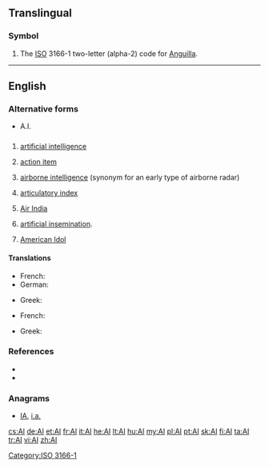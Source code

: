 {{also|Appendix:Variations of "ai"}}
==Translingual==

===Symbol===
{{head|mul|symbol}}

# The [[ISO]] 3166-1 two-letter (alpha-2) code for [[Anguilla]].

[[Category:ISO 3166-1]]

----

==English==

===Alternative forms===
* A.I.<!--for all?-->

==={{initialism-old|en}}===
{{en-initialism}}

# {{context|computing theory|lang=en}} [[artificial intelligence]]
# {{context|management|lang=en}} [[action item]]
# {{context|British airforce|lang=en}} [[airborne intelligence]] (synonym for an early type of airborne radar)
# {{context|phonetics|lang=en}} [[articulatory index]]
# [[w:Air India|Air India]]
# {{context|agriculture|lang=en}} [[artificial insemination]].
# [[w:American Idol|American Idol]]

====Translations====
{{trans-top|artificial intelligence}}
* French: {{t+|fr|IA|f}}
* German: {{t+|de|KI|f}}
{{trans-mid}}
* Greek: {{t-|el|ΤΝ|f|tr=TN}}
{{trans-bottom}}

{{trans-top|artificial insemination}}
* French: {{t+|fr|IA|f}}
{{trans-mid}}
* Greek: {{t-|el|τεχνητή γονιμοποίηση|f|tr=technití gonimoíisi}}
{{trans-bottom}}

===References===
* {{R:Dictionary.com|AI}}
* {{R:American Heritage 2000|AI}}

===Anagrams===
* [[IA#English|IA]], [[i.a.#English|i.a.]]

[[cs:AI]]
[[de:AI]]
[[et:AI]]
[[fr:AI]]
[[it:AI]]
[[he:AI]]
[[lt:AI]]
[[hu:AI]]
[[my:AI]]
[[pl:AI]]
[[pt:AI]]
[[sk:AI]]
[[fi:AI]]
[[ta:AI]]
[[tr:AI]]
[[vi:AI]]
[[zh:AI]]